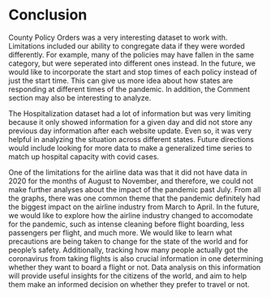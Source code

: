 # Conclusion

County Policy Orders was a very interesting dataset to work with. Limitations included our ability to congregate data if they were worded differently. For example, many of the policies may have fallen in the same category, but were seperated into different ones instead. In the future, we would like to incorporate the start and stop times of each policy instead of just the start time. This can give us more idea about how states are responding at different times of the pandemic. In addition, the Comment section may also be interesting to analyze. 

The Hospitalization dataset had a lot of information but was very limiting because it only showed information for a given day and did not store any previous day information after each website update. Even so, it was very helpful in analyzing the situation across different states. Future directions would include looking for more data to make a generalized time series to match up hospital capacity with covid cases.

One of the limitations for the airline data was that it did not have data in 2020 for the months of August to November, and therefore, we could not make further analyses about the impact of the pandemic past July. From all the graphs, there was one common theme that the pandemic definitely had the biggest impact on the airline industry from March to April.  In the future, we would like to explore how the airline industry changed to accomodate for the pandemic, such as intense cleaning before flight boarding, less passengers per flight, and much more. We would like to learn what precautions are being taken to change for the state of the world and for people's safety. Additionally, tracking how many people actually got the coronavirus from taking flights is also crucial information in one determining whether they want to board a flight or not. Data analysis on this information will provide useful insights for the citizens of the world, and aim to help them make an informed decision on whether they prefer to travel or not. 
